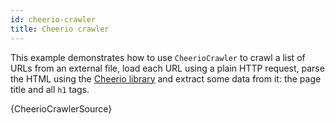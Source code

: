 ```yaml
---
id: cheerio-crawler
title: Cheerio crawler
---
```



This example demonstrates how to use <CrawleeApiLink to="cheerio-crawler/class/CheerioCrawler">`CheerioCrawler`</CrawleeApiLink> to crawl a list of URLs from an external file, load each URL using a plain HTTP request, parse the HTML using the [Cheerio library](https://www.npmjs.com/package/cheerio) and extract some data from it: the page title and all `h1` tags.

<RunnableCodeBlock className="language-js" type="cheerio">
    {CheerioCrawlerSource}
</RunnableCodeBlock>
